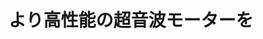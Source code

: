﻿---
title: "より高性能の超音波モーターを"
category: "工学院"
vol: 15
interviewee: "上羽 貞行 "
url: ""
tags: []
pdf: "15-2.pdf"
career: ""
preface: "------------"
---
